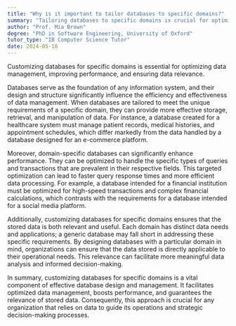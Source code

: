 ```yaml
---
title: "Why is it important to tailor databases to specific domains?"
summary: "Tailoring databases to specific domains is crucial for optimising data management, enhancing performance, and ensuring data relevance."
author: "Prof. Mia Brown"
degree: "PhD in Software Engineering, University of Oxford"
tutor_type: "IB Computer Science Tutor"
date: 2024-05-18
---
```


Customizing databases for specific domains is essential for optimizing data management, improving performance, and ensuring data relevance.

Databases serve as the foundation of any information system, and their design and structure significantly influence the efficiency and effectiveness of data management. When databases are tailored to meet the unique requirements of a specific domain, they can provide more effective storage, retrieval, and manipulation of data. For instance, a database created for a healthcare system must manage patient records, medical histories, and appointment schedules, which differ markedly from the data handled by a database designed for an e-commerce platform.

Moreover, domain-specific databases can significantly enhance performance. They can be optimized to handle the specific types of queries and transactions that are prevalent in their respective fields. This targeted optimization can lead to faster query response times and more efficient data processing. For example, a database intended for a financial institution must be optimized for high-speed transactions and complex financial calculations, which contrasts with the requirements for a database intended for a social media platform.

Additionally, customizing databases for specific domains ensures that the stored data is both relevant and useful. Each domain has distinct data needs and applications; a generic database may fall short in addressing these specific requirements. By designing databases with a particular domain in mind, organizations can ensure that the data stored is directly applicable to their operational needs. This relevance can facilitate more meaningful data analysis and informed decision-making.

In summary, customizing databases for specific domains is a vital component of effective database design and management. It facilitates optimized data management, boosts performance, and guarantees the relevance of stored data. Consequently, this approach is crucial for any organization that relies on data to guide its operations and strategic decision-making processes.
    
